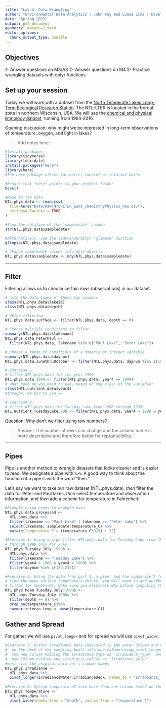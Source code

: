 ```yaml
---
title: "Lab 4: Data Wrangling"
author: "Environmental Data Analytics | John Fay and Luana Lima | Developed by Kateri Salk"
date: "Spring 2023"
output: pdf_document
geometry: margin=2.54cm
editor_options: 
  chunk_output_type: console
---
```


## Objectives
1- Answer questions on M3/A3
2- Answer questions on M4
3- Practice wrangling datasets with dplyr functions

## Set up your session

Today we will work with a dataset from the [North Temperate Lakes Long-Term Ecological Research Station](https://lter.limnology.wisc.edu/about/overview). The NTL-LTER is located in the boreal zone in northern Wisconsin, USA. We will use the [chemical and physical limnology dataset](https://lter.limnology.wisc.edu/content/cascade-project-north-temperate-lakes-lter-core-data-physical-and-chemical-limnology-1984), running from 1984-2016. 

Opening discussion: why might we be interested in long-term observations of temperature, oxygen, and light in lakes?

> Add notes here: 

```r
#Install packages
library(tidyverse)
library(lubridate)
install.packages("here")
library(here) 
#The here package allows for better control of relative paths

#Ensure that "here" points to your project folder
here()

#Read in the data
NTL.phys.data <- read.csv(
  file=here("Data/Raw/NTL-LTER_Lake_ChemistryPhysics_Raw.csv"), 
  stringsAsFactors = TRUE
)

#Show the datatype of the 'sampledate' column
str(NTL.phys.data$sampledate)

#Alternatively, use the tidyverse/dplyr "glimpse" function
glimpse(NTL.phys.data$sampledate)

# Change sampledate values into date objects
NTL.phys.data$sampledate <- mdy(NTL.phys.data$sampledate)
```

---

## Filter

Filtering allows us to choose certain rows (observations) in our dataset.

```r
# note the data types of these two columns
class(NTL.phys.data$lakeid)
class(NTL.phys.data$depth)

# dplyr filtering
NTL.phys.data.surface <- filter(NTL.phys.data, depth == 0)

# Choose multiple conditions to filter
summary(NTL.phys.data$lakename)
NTL.phys.data.PeterPaul <- 
  filter(NTL.phys.data, lakename %in% c("Paul Lake", "Peter Lake"))

# Choose a range of conditions of a numeric or integer variable
summary(NTL.phys.data$daynum)
NTL.phys.data.JunethruOctober <- filter(NTL.phys.data, daynum %in% c(152:304))
```

```r
# Exercise 1: 
# filter NTL.phys.data for the year 1999
NTL.phys.data.1999 <- filter(NTL.phys.data, year4 == 1999)
# what code do you need to use, based on the class of the variable?
class(NTL.nutrient.data$year4)
#integer, we had to use ==

# Exercise 2: 
# filter NTL.phys.data for Tuesday Lake from 1990 through 1999.
NTL.Nutrient.TuesdayLake.90s <- filter(NTL.phys.data, year4 > 1989 & year4 < 2000 & lakename == "Tuesday Lake")


```
Question: Why don't we filter using row numbers?

> Answer: The number of rows can change and the column name is more descriptive and therefore better for reproducibility.

---

## Pipes

Pipe is another method to wrangle datasets that looks cleaner and is easier to read.  We designate a pipe with `%>%`. A good way to think about the function of a pipe is with the word "then." 

Let's say we want to take our raw dataset (NTL.phys.data), *then* filter the data for Peter and Paul lakes, *then* select temperature and observation information, and *then* add a column for temperature in Fahrenheit: 

```r
#Example using pipes to wrangle data
NTL.phys.data.processed <- 
  NTL.phys.data %>%
  filter(lakename == "Paul Lake" | lakename == "Peter Lake") %>%
  select(lakename, sampledate:temperature_C) %>%
  mutate(temperature_F = (temperature_C*9/5) + 32)

#Exercise 3: Using a pipe filter NTL.phys.data for Tuesday Lake from 1990 
# through 1999 only for July.
NTL.phys.Tuesday.July.1990s <-
  NTL.phys.data %>%
  filter(lakename == "Tuesday Lake") %>%
  filter(year4 > 1989 & year4 < 2000) %>%
  filter(daynum %in% c(182:212))

#Exercise 4: Using the data from part 3, a pipe, and the summarize() function 
# find the mean surface temperature (hints: you will need to add another
# filter for depth==0). Make sure you eliminate NAs before computing the means.
NTL.phys.Mean.Tuesday.July.1990s <-
  NTL.phys.Tuesday.July.1990s %>% 
  filter(depth == 0) %>%
  drop_na(temperature_C)%>%
  summarize(mean_temp <- mean(temperature_C))
```

## Gather and Spread

For gather we will use `pivot_longer` and for spread we will use `pivot_wider`.

```r
#Exercise 5: Gather irradiance data (measured in the water column and measured
#  on the deck of the sampling boat) into one column using pivot_longer. Name
#  the new column holding the irradiance type as "Irradiance_Type", and name the
#  new column holding the irradiance values as "Irradiance_Value".
#must cite the original data set's cloumn names
NTL.phys.Irradiance <-
  NTL.phys.data %>%
  pivot_longer(irradianceWater:irradianceDeck, names_to = "Irradiance_Type", values_to = "Irradiance_Value")
  
#Exercise 6: Spread temperatureC into more than one column based on the depth.
NTL.phys.Temperature <-
  NTL.phys.data %>%
  pivot_wider(names_from = "depth", values_from = "temperature_C")
```

